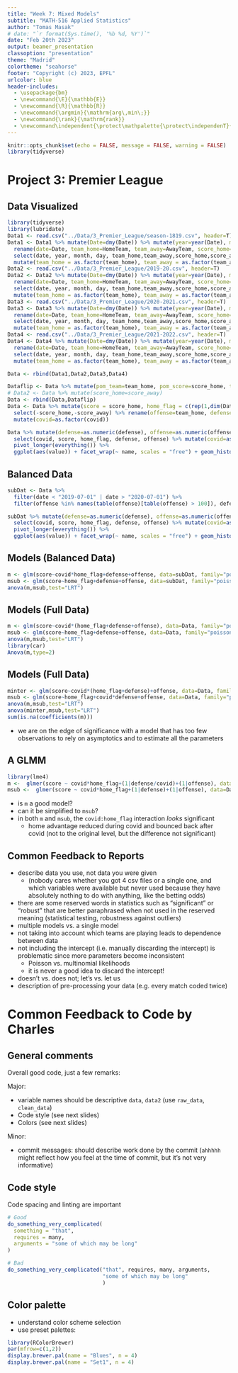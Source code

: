 ```yaml
---
title: "Week 7: Mixed Models"
subtitle: "MATH-516 Applied Statistics"
author: "Tomas Masak"
# date: "`r format(Sys.time(), '%b %d, %Y')`"
date: "Feb 20th 2023"
output: beamer_presentation
classoption: "presentation"
theme: "Madrid"
colortheme: "seahorse"
footer: "Copyright (c) 2023, EPFL"
urlcolor: blue
header-includes:
  - \usepackage{bm}
  - \newcommand{\E}{\mathbb{E}}
  - \newcommand{\R}{\mathbb{R}}
  - \newcommand{\argmin}{\mathrm{arg\,min\;}}
  - \newcommand{\rank}{\mathrm{rank}}
  - \newcommand\independent{\protect\mathpalette{\protect\independenT}{\perp}}\def\independenT#1#2{\mathrel{\rlap{$#1#2$}\mkern2mu{#1#2}}}
---
```


```r
knitr::opts_chunk$set(echo = FALSE, message = FALSE, warning = FALSE)
library(tidyverse)
```

# Project 3: Premier League

## Data Visualized

```r
library(tidyverse)
library(lubridate)
Data1 <- read.csv("../Data/3_Premier_League/season-1819.csv", header=T)
Data1 <- Data1 %>% mutate(Date=dmy(Date)) %>% mutate(year=year(Date), month=month(Date), day=day(Date)) %>%
  rename(date=Date, team_home=HomeTeam, team_away=AwayTeam, score_home=FTHG, score_away=FTAG) %>%
  select(date, year, month, day, team_home,team_away,score_home,score_away) %>%
  mutate(team_home = as.factor(team_home), team_away = as.factor(team_away), covid=0)
Data2 <- read.csv("../Data/3_Premier_League/2019-20.csv", header=T)
Data2 <- Data2 %>% mutate(Date=dmy(Date)) %>% mutate(year=year(Date), month=month(Date), day=day(Date)) %>%
  rename(date=Date, team_home=HomeTeam, team_away=AwayTeam, score_home=FTHG, score_away=FTAG) %>%
  select(date, year, month, day, team_home,team_away,score_home,score_away) %>%
  mutate(team_home = as.factor(team_home), team_away = as.factor(team_away), covid=0)
Data3 <- read.csv("../Data/3_Premier_League/2020-2021.csv", header=T)
Data3 <- Data3 %>% mutate(Date=dmy(Date)) %>% mutate(year=year(Date), month=month(Date), day=day(Date)) %>%
  rename(date=Date, team_home=HomeTeam, team_away=AwayTeam, score_home=FTHG, score_away=FTAG) %>%
  select(date, year, month, day, team_home,team_away,score_home,score_away) %>%
  mutate(team_home = as.factor(team_home), team_away = as.factor(team_away), covid=1)
Data4 <- read.csv("../Data/3_Premier_League/2021-2022.csv", header=T)
Data4 <- Data4 %>% mutate(Date=dmy(Date)) %>% mutate(year=year(Date), month=month(Date), day=day(Date)) %>%
  rename(date=Date, team_home=HomeTeam, team_away=AwayTeam, score_home=FTHG, score_away=FTAG) %>%
  select(date, year, month, day, team_home,team_away,score_home,score_away) %>%
  mutate(team_home = as.factor(team_home), team_away = as.factor(team_away), covid=2)

Data <- rbind(Data1,Data2,Data3,Data4)

Dataflip <- Data %>% mutate(pom_team=team_home, pom_score=score_home, team_home=team_away, team_away=pom_team, score_home=score_away, score_away=pom_score) %>% select(-pom_team,-pom_score)
# Data2 <- Data %>% mutate(score_home=score_away)
Data <- rbind(Data,Dataflip)
Data <- Data %>% mutate(score = score_home, home_flag = c(rep(1,dim(Dataflip)[1]),rep(0,dim(Dataflip)[1]))) %>%
  select(-score_home,-score_away) %>% rename(offense=team_home, defense=team_away) %>%
  mutate(covid=as.factor(covid))

Data %>% mutate(defense=as.numeric(defense), offense=as.numeric(offense)) %>%
  select(covid, score, home_flag, defense, offense) %>% mutate(covid=as.numeric(covid)) %>%
  pivot_longer(everything()) %>%
  ggplot(aes(value)) + facet_wrap(~ name, scales = "free") + geom_histogram()
```

## Balanced Data

\footnotesize
```r
subDat <- Data %>%
  filter(date < "2019-07-01" | date > "2020-07-01") %>%
  filter(offense %in% names(table(offense)[table(offense) > 100]), defense %in% names(table(defense)[table(defense) > 100]))

subDat %>% mutate(defense=as.numeric(defense), offense=as.numeric(offense)) %>%
  select(covid, score, home_flag, defense, offense) %>% mutate(covid=as.numeric(covid)) %>%
  pivot_longer(everything()) %>%
  ggplot(aes(value)) + facet_wrap(~ name, scales = "free") + geom_histogram()
```

## Models (Balanced Data)

\tiny
```r
m <- glm(score~covid*home_flag+defense+offense, data=subDat, family="poisson")
msub <- glm(score~home_flag+defense+offense, data=subDat, family="poisson")
anova(m,msub,test="LRT")
```

## Models (Full Data)

\tiny
```r
m <- glm(score~covid*(home_flag+defense+offense), data=Data, family="poisson")
msub <- glm(score~home_flag+defense+offense, data=Data, family="poisson")
anova(m,msub,test="LRT")
library(car)
Anova(m,type=2)
```

## Models (Full Data)

\tiny
```r
minter <- glm(score~covid*(home_flag+defense)+offense, data=Data, family="poisson")
msub <- glm(score~home_flag+covid*defense+offense, data=Data, family="poisson")
anova(m,msub,test="LRT")
anova(minter,msub,test="LRT")
sum(is.na(coefficients(m)))
```

\footnotesize
* we are on the edge of significance with a model that has too few observations to rely on asymptotics and to estimate all the parameters

## A GLMM

```r
library(lme4)
m <-  glmer(score ~ covid*home_flag+(1|defense/covid)+(1|offense), data=Data, family="poisson")
msub <-  glmer(score ~ covid*home_flag+(1|defense)+(1|offense), data=Data, family="poisson")
```

* is `m` a good model?
* can it be simplified to `msub`?
* in both `m` and `msub`, the `covid:home_flag` interaction *looks* significant
    - home advantage reduced during covid and bounced back after covid (not to the original level, but the difference not significant)

## Common Feedback to Reports

* describe data you use, not data you were given
    - (nobody cares whether you got 4 csv files or a single one, and which variables were available but never used because they have absolutely nothing to do with anything, like the betting odds)
* there are some reserved words in statistics such as "significant" or "robust" that are better paraphrased when not used in the reserved meaning (statistical testing, robustness against outliers)
* multiple models vs. a single model
* not taking into account which teams are playing leads to dependence between data
* not including the intercept (i.e. manually discarding the intercept) is problematic since more parameters become inconsistent
    - Poisson vs. multinomial likelihoods
    - it is never a good idea to discard the intercept!
* doesn't vs. does not; let's vs. let us
* description of pre-processing your data (e.g. every match coded twice)

# Common Feedback to Code by Charles

## General comments

Overall good code, just a few remarks:

Major: 

* variable names should be descriptive `data`, `data2` (use `raw_data`, `clean_data`)
* Code style (see next slides)
* Colors (see next slides)


Minor:

* commit messages: should describe work done by the commit \footnotesize(`ahhhhh` might reflect how you feel at the time of commit, but it's not very informative)


## Code style

Code spacing and linting are important\footnote{check [https://style.tidyverse.org/]([https://style.tidyverse.org/) for a reference}

```r
# Good
do_something_very_complicated(
  something = "that",
  requires = many,
  arguments = "some of which may be long"
)

# Bad
do_something_very_complicated("that", requires, many, arguments,
                              "some of which may be long"
                              )
```

## Color palette

* understand color scheme selection\footnote{see [https://www.gastonsanchez.com/](https://www.gastonsanchez.com/) for more details} 
* use preset palettes: 


```r
library(RColorBrewer)
par(mfrow=c(1,2))
display.brewer.pal(name = "Blues", n = 4)
display.brewer.pal(name = "Set1", n = 4)
```
